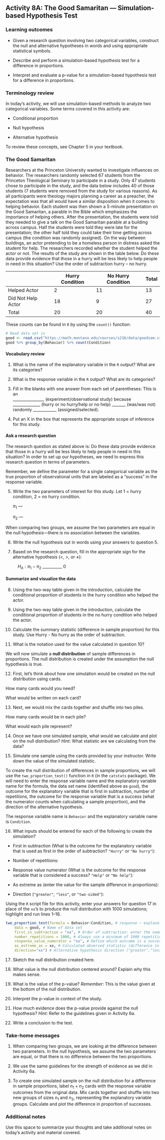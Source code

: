 ## Activity 8A:  The Good Samaritan --- Simulation-based Hypothesis Test

\setstretch{1}

### Learning outcomes

* Given a research question involving two categorical variables, construct the null and alternative hypotheses
  in words and using appropriate statistical symbols.
  
* Describe and perform a simulation-based hypothesis test for a difference in proportions.

* Interpret and evaluate a p-value for a simulation-based hypothesis test for a difference in proportions.

### Terminology review
In today's activity, we will use simulation-based methods to analyze two categorical variables. Some terms covered in this activity are:

* Conditional proportion

* Null hypothesis

* Alternative hypothesis

To review these concepts, see Chapter 5 in your textbook.


### The Good Samaritan

Researchers at the Princeton University wanted to investigate influences on behavior.  The researchers randomly selected 67 students from the Princeton Theological Seminary to participate in a study.  Only 47 students chose to participate in the study, and the data below includes 40 of those students (7 students were removed from the study for various reasons).  As all participants were theology majors planning a career as a preacher, the expectation was that all would have a similar disposition when it comes to helping behavior.  Each student was then shown a 5-minute presentation on the Good Samaritan, a parable in the Bible which emphasizes the importance of helping others.  After the presentation, the students were told they needed to give a talk on the Good Samaritan parable at a building across campus.  Half the students were told they were late for the presentation; the other half told they could take their time getting across campus (the condition was randomly assigned).  On the way between buildings, an actor pretending to be a homeless person in distress asked the student for help.  The researchers recorded whether the student helped the actor or not.  The results of the study are shown in the table below.  Do these data provide evidence that those in a hurry will be less likely to help people in need in this situation?  Use the order of subtraction hurry – no hurry.

|                    | Hurry Condition | No Hurry Condition | Total |
|--------------------|-----------------|--------------------|-------|
| Helped Actor       |        2        |         11         |   13  |
| Did Not Help Actor |        18       |          9         |   27  |
| Total              |        20       |         20         |   40  |


\newpage

These counts can be found in `R` by using the `count()` function:
```r
# Read data set in
good <- read.csv("https://math.montana.edu/courses/s216/data/goodsam.csv") 
good %>% group_by(Behavior) %>% count(Condition)
```

#### Vocabulary review {-}

1.  What is the name of the explanatory variable in the `R` output? What are its categories?

\vspace{0.2in}

2. What is the response variable in the `R` output? What are its categories?

\vspace{0.2in}

\setstretch{1.5}
3. Fill in the blanks with one answer from each set of parentheses: This is an  
________________ (experiment/observational study) because  
______________ (hurry or no hurry/help or no help) _______ (was/was not)  
randomly ____________ (assigned/selected).

\vspace{0.1in}

4.  Put an X in the box that represents the appropriate scope of inference for this study.

\begin{center}
\begin{tabular}{|c|c|c|c|}\hline
& & Study Type & \\ \hline
Selection of Cases & Random Sample & Randomized Experiment & Observational Study \\ \hline
& No Random Sample & & \\ \hline
\end{tabular}
\end{center}

\setstretch{1}


#### Ask a research question {-}

The research question as stated above is: Do these data provide evidence that those in a hurry will be less likely to help people in need in this situation? In order to set up our hypotheses, we need to express this research question in terms of parameters. 

Remember, we define the parameter for a single categorical variable as the true proportion of observational units that are labeled as a "success" in the response variable.  

\newpage

5. Write the two parameters of interest for this study.  Let 1 = hurry condition, 2 = no hurry condition. 
\vspace{1mm}

   $\pi_1$ --- 
\vspace{0.5in}

   $\pi_2$ ---
\vspace{0.5in}

When comparing two groups, we assume the two parameters are equal in the null hypothesis---there is no association between the variables.

6.  Write the null hypothesis out in words using your answers to question 5.

\vspace{0.8in}


7. Based on the research question, fill in the appropriate sign for the alternative hypothesis ($<$, $>$, or $\neq$):
\vspace{0.1in}

|           $H_A: \pi_1 -\pi_2$ __________ 0


 
#### Summarize and visualize the data {-}

8. Using the two-way table given in the introduction, calculate the conditional proportion of students in the hurry condition who helped the actor.

\vspace{.3in}

9. Using the two-way table given in the introduction, calculate the conditional proportion of students in the no hurry condition who helped the actor.

\vspace{.3in}

10.  Calculate the summary statistic (difference in sample proportion) for this study.  Use Hurry - No hurry as the order of subtraction.

\vspace{0.4in}


11. What is the notation used for the value calculated in question 10?

\newpage

We will now simulate a **null distribution** of sample differences in proportions. The null distribution is created under the assumption the null hypothesis is true.  

12.  First, let's think about how one simulation would be created on the null distribution using cards.  

\rgi How many cards would you need?
\vspace{0.1in}

\rgi What would be written on each card?

\vspace{0.5in}

13. Next, we would mix the cards together and shuffle into two piles.  

\rgi How many cards would be in each pile?  
\vspace{0.1in}

\rgi What would each pile represent?
\vspace{0.5in}

14. Once we have one simulated sample, what would we calculate and plot on the null distribution?  *Hint*: What statistic are we calculating from the data?

\vspace{0.8in}

15.  Simulate one sample using the cards provided by your instructor.  Write down the value of the simulated statistic.

\vspace{1in}

To create the null distribution of differences in sample proportions, we will use the `two_proportion_test()` function in `R` (in the `catstats` package).  We will need to enter the response variable name and the explanatory variable name for the formula, the data set name (identified above as `good`), the outcome for the explanatory variable that is first in subtraction, number of repetitions, the outcome for the response variable that is a success (what the numerator counts when calculating a sample proportion), and the direction of the alternative hypothesis.

The response variable name is `Behavior` and the explanatory variable name is `Condition`.

\newpage 

16.  What inputs should be entered for each of the following to create the simulation?
\vspace{1mm}

* First in subtraction (What is the outcome for the explanatory variable that is used as first in the order of subtraction? `"Hurry"` or `"No hurry"`):

\vspace{.15in}
* Number of repetitions:
    
\vspace{.15in}
* Response value numerator (What is the outcome for the response variable that is considered a success? `"Help"` or `"No help"`):

\vspace{.15in}
* As extreme as (enter the value for the sample difference in proportions):
    
\vspace{.15in}
* Direction (`"greater"`, `"less"`, or `"two-sided"`):

\vspace{.15in}

Using the `R` script file for this activity, enter your answers for question 17 in place of the `xx`'s to produce the null distribution with 1000 simulations; highlight and run lines 1--16.

```r
two_proportion_test(formula = Behavior~Condition, # response ~ explanatory
    data = good, # Name of data set
    first_in_subtraction = "xx", # Order of subtraction: enter the name of Group 1
    number_repetitions = 1000, # Always use a minimum of 1000 repetitions
    response_value_numerator = "xx", # Define which outcome is a success 
    as_extreme_as = xx, # Calculated observed statistic (difference in sample proportions)
    direction="xx") # Alternative hypothesis direction ("greater","less","two-sided")
```

17.  Sketch the null distribution created here.

\vspace{1.5in}


18. What value is the null distribution centered around?  Explain why this makes sense.

\vspace{.8in}

19.  What is the value of the p-value? *Remember*: This is the value given at the bottom of the null distribution.

\vspace{0.2in}
\newpage

20.  Interpret the p-value in context of the study.

\vspace{1in}

21.  How much evidence does the p-value provide against the null hypothesis? *Hint*: Refer to the guidelines given in Activity 6a.

\vspace{0.4in}

22.  Write a conclusion to the test. 

\vspace{1in}


### Take-home messages

1.	When comparing two groups, we are looking at the difference between two parameters.  In the null hypothesis, we assume the two parameters are equal, or that there is no difference between the two proportions.  

2.  We use the same guidelines for the strength of evidence as we did in Activity 6a.  

3. To create one simulated sample on the null distribution for a difference in sample proportions, label $n_1 + n_2$ cards with the response variable outcomes from the original data. Mix cards together and shuffle into two new groups of sizes $n_1$ and $n_2$, representing the explanatory variable groups. Calculate and plot the difference in proportion of successes.


### Additional notes

Use this space to summarize your thoughts and take additional notes on today's activity and material covered.

\newpage